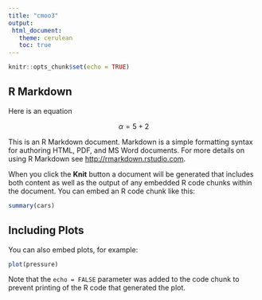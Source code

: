 ```yaml
---
title: "cmoo3"
output: 
 html_document:
   theme: cerulean
   toc: true
---
```



```r
knitr::opts_chunk$set(echo = TRUE)
```

## R Markdown


Here is an equation

$$\alpha=5+2$$


This is an R Markdown document. Markdown is a simple formatting syntax for authoring HTML, PDF, and MS Word documents. For more details on using R Markdown see <http://rmarkdown.rstudio.com>.

When you click the **Knit** button a document will be generated that includes both content as well as the output of any embedded R code chunks within the document. You can embed an R code chunk like this:

```r
summary(cars)
```

## Including Plots

You can also embed plots, for example:

```r
plot(pressure)
```

Note that the `echo = FALSE` parameter was added to the code chunk to prevent printing of the R code that generated the plot.
